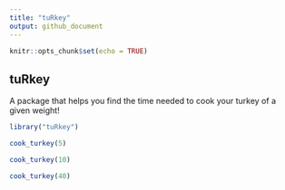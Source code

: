 ```yaml
---
title: "tuRkey"
output: github_document
---
```


```r
knitr::opts_chunk$set(echo = TRUE)
```

## tuRkey 

A package that helps you find the time needed to cook your turkey of a given weight!

```r
library("tuRkey")

cook_turkey(5)

cook_turkey(10)

cook_turkey(40)
```

